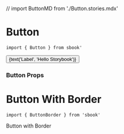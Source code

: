 // import ButtonMD from './Button.stories.mdx'

<Meta title="Design System | Button" component={Button} />

# Button
```
import { Button } from sbook'
```
<Preview>
  <Story name="button" parameters={{ decorators: [withKnobs] }}>
    <Button
      onClick={action('clicked')}
      color={color('color', colors.white)} 
      backgroundColor={select('background color',  colors)}
      h={`${number('height', 32, {
        range: true,
        min: 24,
        max: 90,
        step: 1,
        })}px`}
      w={`${number('width', 240)}px`}
      fontSize={`${number('font-size', 14)}px`}
      >
        {text('Label', 'Hello Storybook')}
    </Button>
  </Story>
</Preview>

### Button Props
<Props of={Button}/>

# Button With Border
```
import { ButtonBorder } from 'sbook'
```
<Preview>
  <Story name="button with border">
    <ButtonBorder>Button with Border</ButtonBorder>
  </Story>
</Preview>
